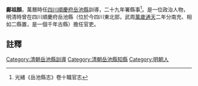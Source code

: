 {{明清人物信息框
| 姓名 =鄺祖顏
| 最高職務 = [[四川|四川]][[岳池縣|岳池縣]][[訓導|訓導]]
| 國家 = 大清
| 籍貫 = 
| 字號 =
| 出生日期 = ？年？月？日
| 逝世日期 = ？年？月？日
| 墓葬 = 
| 配偶 =  
| 親屬 = 曾祖、祖、父，母
| 出身 = 
| 著作 =  
*
}}
'''鄺祖顏'''{{BD|？年||？年||}}，萬曆時任[[四川|四川]][[順慶府|順慶府]][[岳池縣|岳池縣]]訓導，二十九年署縣事<ref>光緒《岳池縣志》卷十職官志</ref>。是一位政治人物，明清時曾在四川順慶府岳池縣（位於今四川東北部，武周[[萬歲通天|萬歲通天]]二年分南充、相如二縣置，是一個千年古縣）擔任官吏。
==註釋==
{{reflist}}
{{清朝人物小作品}}
[[Category:清朝岳池縣訓導|Category:清朝岳池縣訓導]]
[[Category:清朝岳池縣知縣|Category:清朝岳池縣知縣]]
[[Category:明朝人|Category:明朝人]]